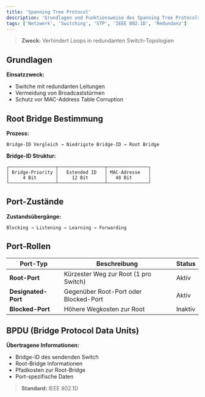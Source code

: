 ```yaml
---
title: 'Spanning Tree Protocol'
description: 'Grundlagen und Funktionsweise des Spanning Tree Protocols zur Vermeidung von Loops in Switch-Topologien'
tags: ['Netzwerk', 'Switching', 'STP', 'IEEE 802.1D', 'Redundanz']
---
```


> **Zweck:** Verhindert Loops in redundanten Switch-Topologien

## Grundlagen

**Einsatzzweck:**
- Switche mit redundanten Leitungen
- Vermeidung von Broadcaststürmen
- Schutz vor MAC-Address Table Corruption

## Root Bridge Bestimmung

**Prozess:**
```
Bridge-ID Vergleich → Niedrigste Bridge-ID → Root Bridge
```

**Bridge-ID Struktur:**
```
┌─────────────────┬─────────────────┬───────────────┐
│ Bridge-Priority │   Extended ID   │ MAC-Adresse   │
│     4 Bit       │     12 Bit      │   48 Bit      │
└─────────────────┴─────────────────┴───────────────┘
```

## Port-Zustände

**Zustandsübergänge:**
```
Blocking → Listening → Learning → Forwarding
```

## Port-Rollen

| Port-Typ | Beschreibung | Status |
|----------|-------------|--------|
| **Root-Port** | Kürzester Weg zur Root (1 pro Switch) | Aktiv |
| **Designated-Port** | Gegenüber Root-Port oder Blocked-Port | Aktiv |
| **Blocked-Port** | Höhere Wegkosten zur Root | Inaktiv |

## BPDU (Bridge Protocol Data Units)

**Übertragene Informationen:**
- Bridge-ID des sendenden Switch
- Root-Bridge Informationen
- Pfadkosten zur Root-Bridge
- Port-spezifische Daten

> **Standard:** IEEE 802.1D
